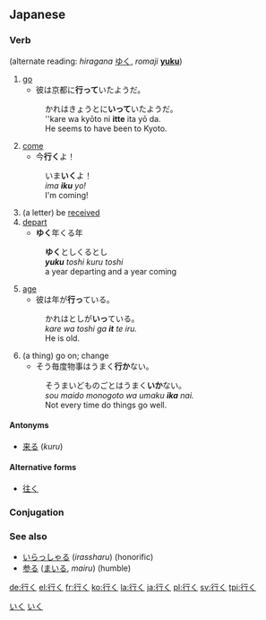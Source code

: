 ==Japanese==
{{ja-kanjitab|行}}

===Verb===
[[Category:1000 Japanese basic words|いく]]
{{ja-verb|kk|type=3|hira=いく|rom=iku}} (alternate reading: ''hiragana'' [[ゆく]], ''romaji'' '''[[yuku]]''')
#[[go]]
#*彼は京都に'''行って'''いたようだ。
#:かれはきょうとに'''いって'''いたようだ。
#:''kare wa kyōto ni '''itte''' ita yō da.
#:He seems to have been to Kyoto.
#[[come]]
#*今'''行く'''よ！
#:いま'''いく'''よ！
#:''ima '''iku''' yo!''
#:I'm coming!
#(a letter) be [[received]]
#[[depart]]
#*'''ゆく'''年くる年
#:'''ゆく'''としくるとし
#:'''''yuku''' toshi kuru toshi''
#:a year departing and a year coming
#[[age]]
#*彼は年が'''行っ'''ている。
#:かれはとしが'''いっ'''ている。
#:''kare wa toshi ga '''it''' te iru.''
#:He is old.
#(a thing) go on; change
#*そう毎度物事はうまく'''行か'''ない。
#:そうまいどものごとはうまく'''いか'''ない。
#:''sou maido monogoto wa umaku '''ika''' nai.''
#:Not every time do things go well. 

====Antonyms====
*[[来る]] (''kuru'')

====Alternative forms====
*[[往く]]

===Conjugation===
{{ja-verbconj|行く|行か|いか<br>ゆか|ika<br>yuka|行き|いき<br>ゆき|iki<br>yuki|行く|いく<br>ゆく|iku<br>yuku|行く|いく<br>ゆく|iku<br>yuku|行け|いけ<br>ゆけ|ike<br>yuke|行け|いけ<br>ゆけ|ike<br>yuke|行かれる|いかれる<br>ゆかれる|ikareru<br>yukareru|行かせる<br><br>行かす|いかせる<br>ゆかせる<br>いかす<br>ゆかす|ikaseru<br>yukaseru<br>ikasu<br>yukasu|行ける|いける<br>ゆける|ikeru<br>yukeru|行こう|いこう<br>ゆこう|ikō<br>yukō|行かない|いかない<br>ゆかない|ikanai<br>yukanai|行かず|いかず<br>ゆかず|ikazu<br>yukazu|行きます|いきます<br>ゆきます|ikimasu<br>yukimasu|[[行った]]|いった|itta|行って|いって|itte|行けば|いけば<br>ゆけば|ikeba<br>yukeba}}

===See also===
*[[いらっしゃる]] (''irassharu'') (honorific)
*[[参る]] ([[まいる]], ''mairu'') (humble)

[[Category:Japanese language|いく]]

[[de:行く]]
[[el:行く]]
[[fr:行く]]
[[ko:行く]]
[[la:行く]]
[[ja:行く]]
[[pl:行く]]
[[sv:行く]]
[[tpi:行く]]
